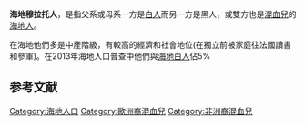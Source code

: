 {{expand|time=2016-01-06T11:34:18+00:00}}
{{unreferenced|time=2016-01-06T11:34:18+00:00}}
'''海地穆拉托人'''，是指父系或母系一方是[[白人|白人]]而另一方是黑人，或雙方也是[[混血兒|混血兒]]的[[海地人|海地人]]。

在海地他們多是中產階級，有較高的經濟和社會地位(在獨立前被家庭往法國讀書和參軍)。在2013年海地人口普查中他們與[[海地白人|海地白人]]佔5%

== 参考文献 ==
{{Reflist}}

[[Category:海地人口|Category:海地人口]]
[[Category:歐洲裔混血兒|Category:歐洲裔混血兒]]
[[Category:非洲裔混血兒|Category:非洲裔混血兒]]